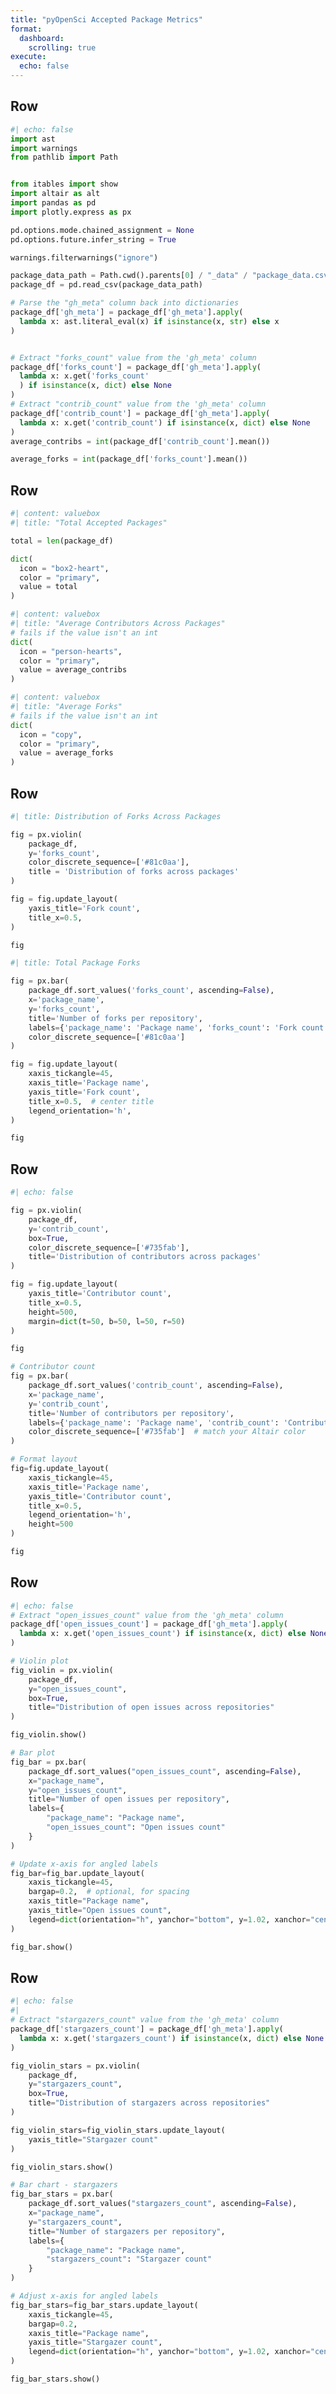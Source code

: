 ```yaml
--- 
title: "pyOpenSci Accepted Package Metrics"
format: 
  dashboard:
    scrolling: true 
execute:
  echo: false
--- 
```


## Row {height=0%}

```python
#| echo: false
import ast
import warnings
from pathlib import Path


from itables import show
import altair as alt
import pandas as pd
import plotly.express as px

pd.options.mode.chained_assignment = None
pd.options.future.infer_string = True

warnings.filterwarnings("ignore")

package_data_path = Path.cwd().parents[0] / "_data" / "package_data.csv" 
package_df = pd.read_csv(package_data_path)

# Parse the "gh_meta" column back into dictionaries
package_df['gh_meta'] = package_df['gh_meta'].apply(
  lambda x: ast.literal_eval(x) if isinstance(x, str) else x
)


# Extract "forks_count" value from the 'gh_meta' column
package_df['forks_count'] = package_df['gh_meta'].apply(
  lambda x: x.get('forks_count'
  ) if isinstance(x, dict) else None
)
# Extract "contrib_count" value from the 'gh_meta' column
package_df['contrib_count'] = package_df['gh_meta'].apply(
  lambda x: x.get('contrib_count') if isinstance(x, dict) else None
)
average_contribs = int(package_df['contrib_count'].mean())

average_forks = int(package_df['forks_count'].mean())

```



## Row {height=5%}

```python
#| content: valuebox
#| title: "Total Accepted Packages"

total = len(package_df)

dict(
  icon = "box2-heart",
  color = "primary",
  value = total
)
```

```python
#| content: valuebox
#| title: "Average Contributors Across Packages"
# fails if the value isn't an int
dict(
  icon = "person-hearts",
  color = "primary",
  value = average_contribs
)
```


```python
#| content: valuebox
#| title: "Average Forks"
# fails if the value isn't an int
dict(
  icon = "copy",
  color = "primary",
  value = average_forks
)
```
## Row {height=10%}

```python
#| title: Distribution of Forks Across Packages 

fig = px.violin(
    package_df,
    y='forks_count',
    color_discrete_sequence=['#81c0aa'],  
    title = 'Distribution of forks across packages'
)

fig = fig.update_layout(
    yaxis_title='Fork count',
    title_x=0.5,
)

fig
```


```python
#| title: Total Package Forks

fig = px.bar(
    package_df.sort_values('forks_count', ascending=False),
    x='package_name',
    y='forks_count',
    title='Number of forks per repository',
    labels={'package_name': 'Package name', 'forks_count': 'Fork count'},
    color_discrete_sequence=['#81c0aa'] 
)

fig = fig.update_layout(
    xaxis_tickangle=45,
    xaxis_title='Package name',
    yaxis_title='Fork count',
    title_x=0.5,  # center title
    legend_orientation='h', 
)

fig
```

## Row {height=10%}

```python
#| echo: false

```

```python
fig = px.violin(
    package_df,
    y='contrib_count',
    box=True,      
    color_discrete_sequence=['#735fab'], 
    title='Distribution of contributors across packages'
)

fig = fig.update_layout(
    yaxis_title='Contributor count',
    title_x=0.5,
    height=500,
    margin=dict(t=50, b=50, l=50, r=50)
)

fig

```


```python
# Contributor count
fig = px.bar(
    package_df.sort_values('contrib_count', ascending=False),
    x='package_name',
    y='contrib_count',
    title='Number of contributors per repository',
    labels={'package_name': 'Package name', 'contrib_count': 'Contributor count'},
    color_discrete_sequence=['#735fab']  # match your Altair color
)

# Format layout
fig=fig.update_layout(
    xaxis_tickangle=45,
    xaxis_title='Package name',
    yaxis_title='Contributor count',
    title_x=0.5,
    legend_orientation='h',
    height=500
)

fig
```


## Row {height=10%}

```python
#| echo: false
# Extract "open_issues_count" value from the 'gh_meta' column
package_df['open_issues_count'] = package_df['gh_meta'].apply(
  lambda x: x.get('open_issues_count') if isinstance(x, dict) else None
)

# Violin plot
fig_violin = px.violin(
    package_df,
    y="open_issues_count",
    box=True, 
    title="Distribution of open issues across repositories"
)

fig_violin.show()

```

```python
# Bar plot
fig_bar = px.bar(
    package_df.sort_values("open_issues_count", ascending=False),
    x="package_name",
    y="open_issues_count",
    title="Number of open issues per repository",
    labels={
        "package_name": "Package name",
        "open_issues_count": "Open issues count"
    }
)

# Update x-axis for angled labels
fig_bar=fig_bar.update_layout(
    xaxis_tickangle=45,
    bargap=0.2,  # optional, for spacing
    xaxis_title="Package name",
    yaxis_title="Open issues count",
    legend=dict(orientation="h", yanchor="bottom", y=1.02, xanchor="center", x=0.5)
)

fig_bar.show()
```



## Row {height=10%}

```python
#| echo: false
#| 
# Extract "stargazers_count" value from the 'gh_meta' column
package_df['stargazers_count'] = package_df['gh_meta'].apply(
  lambda x: x.get('stargazers_count') if isinstance(x, dict) else None
)

fig_violin_stars = px.violin(
    package_df,
    y="stargazers_count",
    box=True,
    title="Distribution of stargazers across repositories"
)

fig_violin_stars=fig_violin_stars.update_layout(
    yaxis_title="Stargazer count"
)

fig_violin_stars.show()

```

```python
# Bar chart - stargazers
fig_bar_stars = px.bar(
    package_df.sort_values("stargazers_count", ascending=False),
    x="package_name",
    y="stargazers_count",
    title="Number of stargazers per repository",
    labels={
        "package_name": "Package name",
        "stargazers_count": "Stargazer count"
    }
)

# Adjust x-axis for angled labels
fig_bar_stars=fig_bar_stars.update_layout(
    xaxis_tickangle=45,
    bargap=0.2,
    xaxis_title="Package name",
    yaxis_title="Stargazer count",
    legend=dict(orientation="h", yanchor="bottom", y=1.02, xanchor="center", x=0.5)
)

fig_bar_stars.show()
```
